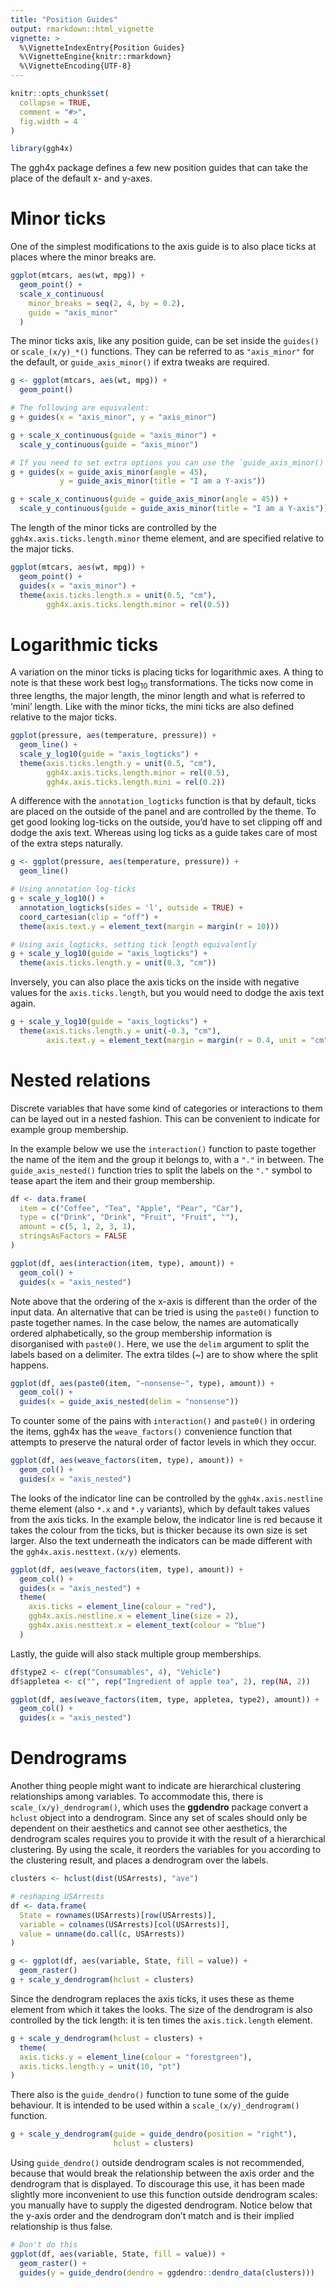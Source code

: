 ```yaml
---
title: "Position Guides"
output: rmarkdown::html_vignette
vignette: >
  %\VignetteIndexEntry{Position Guides}
  %\VignetteEngine{knitr::rmarkdown}
  %\VignetteEncoding{UTF-8}
---
```


```r
knitr::opts_chunk$set(
  collapse = TRUE,
  comment = "#>",
  fig.width = 4
)
```

```r
library(ggh4x)
```

The ggh4x package defines a few new position guides that can take the place of the default x- and y-axes.

# Minor ticks

One of the simplest modifications to the axis guide is to also place ticks at places where the minor breaks are. 

```r
ggplot(mtcars, aes(wt, mpg)) +
  geom_point() +
  scale_x_continuous(
    minor_breaks = seq(2, 4, by = 0.2),
    guide = "axis_minor"
  )
```

The minor ticks axis, like any position guide, can be set inside the `guides()` or `scale_(x/y)_*()` functions. They can be referred to as `"axis_minor"` for the default, or `guide_axis_minor()` if extra tweaks are required.

```r
g <- ggplot(mtcars, aes(wt, mpg)) +
  geom_point()

# The following are equivalent:
g + guides(x = "axis_minor", y = "axis_minor")

g + scale_x_continuous(guide = "axis_minor") +
  scale_y_continuous(guide = "axis_minor")

# If you need to set extra options you can use the `guide_axis_minor()` function.
g + guides(x = guide_axis_minor(angle = 45), 
           y = guide_axis_minor(title = "I am a Y-axis"))

g + scale_x_continuous(guide = guide_axis_minor(angle = 45)) +
  scale_y_continuous(guide = guide_axis_minor(title = "I am a Y-axis"))
```

The length of the minor ticks are controlled by the `ggh4x.axis.ticks.length.minor` theme element, and are specified relative to the major ticks.

```r
ggplot(mtcars, aes(wt, mpg)) +
  geom_point() +
  guides(x = "axis_minor") +
  theme(axis.ticks.length.x = unit(0.5, "cm"),
        ggh4x.axis.ticks.length.minor = rel(0.5))
```

# Logarithmic ticks

A variation on the minor ticks is placing ticks for logarithmic axes. A thing to note is that these work best log<sub>10</sub> transformations. The ticks now come in three lengths, the major length, the minor length and what is referred to 'mini' length. Like with the minor ticks, the mini ticks are also defined relative to the major ticks.

```r
ggplot(pressure, aes(temperature, pressure)) +
  geom_line() +
  scale_y_log10(guide = "axis_logticks") +
  theme(axis.ticks.length.y = unit(0.5, "cm"),
        ggh4x.axis.ticks.length.minor = rel(0.5),
        ggh4x.axis.ticks.length.mini = rel(0.2))
```

A difference with the `annotation_logticks` function is that by default, ticks are placed on the outside of the panel and are controlled by the theme. To get good looking log-ticks on the outside, you'd have to set clipping off and dodge the axis text. Whereas using log ticks as a guide takes care of most of the extra steps naturally.

```r
g <- ggplot(pressure, aes(temperature, pressure)) +
  geom_line()

# Using annotation log-ticks
g + scale_y_log10() +
  annotation_logticks(sides = 'l', outside = TRUE) +
  coord_cartesian(clip = "off") +
  theme(axis.text.y = element_text(margin = margin(r = 10)))

# Using axis_logticks, setting tick length equivalently
g + scale_y_log10(guide = "axis_logticks") +
  theme(axis.ticks.length.y = unit(0.3, "cm"))
```

Inversely, you can also place the axis ticks on the inside with negative values for the `axis.ticks.length`, but you would need to dodge the axis text again.

```r
g + scale_y_log10(guide = "axis_logticks") +
  theme(axis.ticks.length.y = unit(-0.3, "cm"),
        axis.text.y = element_text(margin = margin(r = 0.4, unit = "cm")))
```

# Nested relations

Discrete variables that have some kind of categories or interactions to them can be layed out in a nested fashion. This can be convenient to indicate for example group membership. 

In the example below we use the `interaction()` function to paste together the name of the item and the group it belongs to, with a `"."` in between. The `guide_axis_nested()` function tries to split the labels on the `"."` symbol to tease apart the item and their group membership.

```r
df <- data.frame(
  item = c("Coffee", "Tea", "Apple", "Pear", "Car"),
  type = c("Drink", "Drink", "Fruit", "Fruit", ""),
  amount = c(5, 1, 2, 3, 1),
  stringsAsFactors = FALSE
)

ggplot(df, aes(interaction(item, type), amount)) +
  geom_col() +
  guides(x = "axis_nested")
```

Note above that the ordering of the x-axis is different than the order of the input data. An alternative that can be tried is using the `paste0()` function to paste together names. In the case below, the names are automatically ordered alphabetically, so the group membership information is disorganised with `paste0()`. Here, we use the `delim` argument to split the labels based on a delimiter. The extra tildes (~) are to show where the split happens.

```r
ggplot(df, aes(paste0(item, "~nonsense~", type), amount)) +
  geom_col() +
  guides(x = guide_axis_nested(delim = "nonsense"))
```

To counter some of the pains with `interaction()` and `paste0()` in ordering the items, ggh4x has the `weave_factors()` convenience function that attempts to preserve the natural order of factor levels in which they occur.

```r
ggplot(df, aes(weave_factors(item, type), amount)) +
  geom_col() +
  guides(x = "axis_nested")
```

The looks of the indicator line can be controlled by the `ggh4x.axis.nestline` theme element (also `*.x` and `*.y` variants), which by default takes values from the axis ticks. In the example below, the indicator line is red because it takes the colour from the ticks, but is thicker because its own size is set larger. Also the text underneath the indicators can be made different with the `ggh4x.axis.nesttext.(x/y)` elements.

```r
ggplot(df, aes(weave_factors(item, type), amount)) +
  geom_col() +
  guides(x = "axis_nested") +
  theme(
    axis.ticks = element_line(colour = "red"),
    ggh4x.axis.nestline.x = element_line(size = 2),
    ggh4x.axis.nesttext.x = element_text(colour = "blue")
  )
```

Lastly, the guide will also stack multiple group memberships.

```r
df$type2 <- c(rep("Consumables", 4), "Vehicle")
df$appletea <- c("", rep("Ingredient of apple tea", 2), rep(NA, 2))

ggplot(df, aes(weave_factors(item, type, appletea, type2), amount)) +
  geom_col() +
  guides(x = "axis_nested")
```

# Dendrograms

Another thing people might want to indicate are hierarchical clustering relationships among variables. To accommodate this, there is `scale_(x/y)_dendrogram()`, which uses the **ggdendro** package convert a `hclust` object into a dendrogram. Since any set of scales should only be dependent on their aesthetics and cannot see other aesthetics, the dendrogram scales requires you to provide it with the result of a hierarchical clustering. By using the scale, it reorders the variables for you according to the clustering result, and places a dendrogram over the labels.

```r
clusters <- hclust(dist(USArrests), "ave")

# reshaping USArrests
df <- data.frame(
  State = rownames(USArrests)[row(USArrests)],
  variable = colnames(USArrests)[col(USArrests)],
  value = unname(do.call(c, USArrests))
)

g <- ggplot(df, aes(variable, State, fill = value)) +
  geom_raster()
g + scale_y_dendrogram(hclust = clusters)
```

Since the dendrogram replaces the axis ticks, it uses these as theme element from which it takes the looks. The size of the dendrogram is also controlled by the tick length: it is ten times the `axis.tick.length` element.

```r
g + scale_y_dendrogram(hclust = clusters) +
  theme(
  axis.ticks.y = element_line(colour = "forestgreen"),
  axis.ticks.length.y = unit(10, "pt")
)
```

There also is the `guide_dendro()` function to tune some of the guide behaviour. It is intended to be used within a `scale_(x/y)_dendrogram()` function.

```r
g + scale_y_dendrogram(guide = guide_dendro(position = "right"), 
                       hclust = clusters)
```

Using `guide_dendro()` outside dendrogram scales is not recommended, because that would break the relationship between the axis order and the dendrogram that is displayed. To discourage this use, it has been made slightly more inconvenient to use this function outside dendrogram scales: you manually have to supply the digested dendrogram. Notice below that the y-axis order and the dendrogram don't match and is their implied relationship is thus false.

```r
# Don't do this
ggplot(df, aes(variable, State, fill = value)) +
  geom_raster() +
  guides(y = guide_dendro(dendro = ggdendro::dendro_data(clusters)))
```





